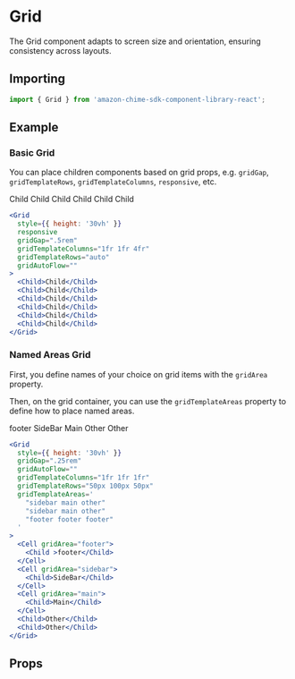 

# Grid

The Grid component adapts to screen size and orientation, ensuring consistency across layouts.

## Importing

```javascript
import { Grid } from 'amazon-chime-sdk-component-library-react';
```

## Example

### Basic Grid

You can place children components based on grid props, e.g. `gridGap`, `gridTemplateRows`, `gridTemplateColumns`, `responsive`, etc.

<ThemeProvider theme={lightTheme}>
  <Preview>
    <Grid
      style={{ height: '30vh' }}
      responsive
      gridGap=".5rem"
      gridTemplateColumns="1fr 1fr 4fr"
      gridTemplateRows="auto"
      gridAutoFlow=""
    >
      <Child>Child</Child>
      <Child>Child</Child>
      <Child>Child</Child>
      <Child>Child</Child>
      <Child>Child</Child>
      <Child>Child</Child>
    </Grid>
  </Preview>
</ThemeProvider>

```jsx
<Grid
  style={{ height: '30vh' }}
  responsive
  gridGap=".5rem"
  gridTemplateColumns="1fr 1fr 4fr"
  gridTemplateRows="auto"
  gridAutoFlow=""
>
  <Child>Child</Child>
  <Child>Child</Child>
  <Child>Child</Child>
  <Child>Child</Child>
  <Child>Child</Child>
  <Child>Child</Child>
</Grid>
```

### Named Areas Grid

First, you define names of your choice on grid items with the `gridArea` property.

Then, on the grid container, you can use the `gridTemplateAreas` property to define how to place named areas.

<ThemeProvider theme={lightTheme}>
  <Preview>
    <Grid
      style={{ height: '30vh' }}
      gridGap=".25rem"
      gridAutoFlow=""
      gridTemplateColumns="1fr 1fr 1fr"
      gridTemplateRows="50px 100px 50px"
      gridTemplateAreas='
        "sidebar main other"
        "sidebar main other"
        "footer footer footer"
      '
    >
      <Cell gridArea="footer">
        <Child >footer</Child>
      </Cell>
      <Cell gridArea="sidebar">
        <Child>SideBar</Child>
      </Cell>
      <Cell gridArea="main">
        <Child>Main</Child>
      </Cell>
      <Child>Other</Child>
      <Child>Other</Child>
    </Grid>
  </Preview>
</ThemeProvider>

```jsx
<Grid
  style={{ height: '30vh' }}
  gridGap=".25rem"
  gridAutoFlow=""
  gridTemplateColumns="1fr 1fr 1fr"
  gridTemplateRows="50px 100px 50px"
  gridTemplateAreas='
    "sidebar main other"
    "sidebar main other"
    "footer footer footer"
  '
>
  <Cell gridArea="footer">
    <Child >footer</Child>
  </Cell>
  <Cell gridArea="sidebar">
    <Child>SideBar</Child>
  </Cell>
  <Cell gridArea="main">
    <Child>Main</Child>
  </Cell>
  <Child>Other</Child>
  <Child>Other</Child>
</Grid>
```

## Props

<Props of={Grid} />
